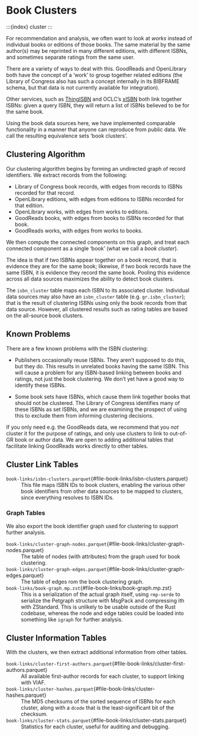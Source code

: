 # Book Clusters {#sec-cluster}

:::{index} cluster
:::

For recommendation and analysis, we often want to look at *works* instead of individual books or
editions of those books.  The same material by the same author(s) may be reprinted in many different
editions, with different ISBNs, and sometimes separate ratings from the same user.

There are a variety of ways to deal with this.  GoodReads and OpenLibrary both have the concept of
a ‘work’ to group together related editions (the Library of Congress also has such a concept
internally in its BIBFRAME schema, but that data is not currently available for integration).

Other services, such as [ThingISBN](https://blog.librarything.com/thingology/2006/06/introducing-thingisbn/)
and OCLC's [xISBN](https://www.worldcat.org/affiliate/webservices/xisbn/app.jsp) both link together ISBNs:
given a query ISBN, they will return a list of ISBNs believed to be for the same book.

Using the book data sources here, we have implemented comparable functionality in a manner that
anyone can reproduce from public data.  We call the resulting equivalence sets ‘book clusters’.

## Clustering Algorithm

Our clustering algorithm begins by forming an undirected graph of record identifiers.  We extract
records from the following:

- Library of Congress book records, with edges from records to ISBNs recorded for that record.
- OpenLibrary editions, with edges from editions to ISBNs recorded for that edition.
- OpenLibrary works, with edges from works to editions.
- GoodReads books, with edges from books to ISBNs recorded for that book.
- GoodReads works, with edges from works to books.

We then compute the connected components on this graph, and treat each connected component as a single
‘book’ (what we call a *book cluster*).

The idea is that if two ISBNs appear together on a book record, that is evidence they are for the
same book; likewise, if two book records have the same ISBN, it is evidence they record the same book.
Pooling this evidence across all data sources maximizes the ability to detect book clusters.

The `isbn_cluster` table maps each ISBN to its associated cluster.  Individual data sources may also
have an `isbn_cluster` table (e.g. `gr.isbn_cluster`); that is the result of clustering ISBNs using
only the book records from that data source.  However, all clustered results such as rating tables
are based on the all-source book clusters.

## Known Problems

There are a few known problems with the ISBN clustering:

- Publishers occasionally reuse ISBNs.  They aren't supposed to do this, but they do.  This results
  in unrelated books having the same ISBN.  This will cause a problem for any ISBN-based linking
  between books and ratings, not just the book clustering.  We don't yet have a good way to identify
  these ISBNs.

- Some book sets have ISBNs, which cause them link together books that should not be clustered.
  The Library of Congress identifies many of these ISBNs as set ISBNs, and we are examining the
  prospect of using this to exclude them from informing clustering decisions.

If you only need e.g. the GoodReads data, we recommend that you *not* cluster it for the purpose of
ratings, and only use clusters to link to out-of-GR book or author data.  We are open to adding
additional tables that facilitate linking GoodReads works directly to other tables.

## Cluster Link Tables

`book-links/isbn-clusters.parquet`{#file-book-links/isbn-clusters.parquet}
:   This file maps ISBN IDs to book clusters, enabling the various other book identifiers from other
data sources to be mapped to clusters, since everything resolves to ISBN IDs.


### Graph Tables

We also export the book identifier graph used for clustering to support further analysis.

`book-links/cluster-graph-nodes.parquet`{#file-book-links/cluster-graph-nodes.parquet}
:   The table of nodes (with attributes) from the graph used for book clustering.


`book-links/cluster-graph-edges.parquet`{#file-book-links/cluster-graph-edges.parquet}
:   The table of edges rom the book clustering graph.


`book-links/book-graph.mp.zst`{#file-book-links/book-graph.mp.zst}
:   This is a serialization of the actual graph itself, using `rmp-serde` to serialize the
Petgraph structure with MsgPack and compressing ith with ZStandard.  This is unlikely to
be usable outside of the Rust codebase, whereas the node and edge tables could be loaded
into something like `igraph` for further analysis.


## Cluster Information Tables

With the clusters, we then extract additional information from other tables.

`book-links/cluster-first-authors.parquet`{#file-book-links/cluster-first-authors.parquet}
:   All available first-author records for each cluster, to support linking with VIAF.


`book-links/cluster-hashes.parquet`{#file-book-links/cluster-hashes.parquet}
:   The MD5 checksums of the sorted sequence of ISBNs for each cluster, along with a
`dcode` that is the least-significant bit of the checksum.


`book-links/cluster-stats.parquet`{#file-book-links/cluster-stats.parquet}
:   Statistics for each cluster, useful for auditing and debugging.

